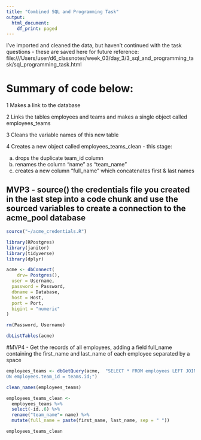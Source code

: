 ```yaml
---
title: "Combined SQL and Programming Task"
output:
  html_document:
    df_print: paged
---
```



I've imported and cleaned the data, but haven't continued with the task questions - these are saved here for future reference:
file:///Users/user/d6_classnotes/week_03/day_3/3_sql_and_programming_task/sql_programming_task.html

# Summary of code below:

1 Makes a link to the database

2 Links the tables employees and teams and makes a single object called employees_teams

3 Cleans the variable names of this new table

4 Creates a new object called employees_teams_clean - this stage:

a) drops  the duplicate team_id column
b) renames the column "name" as "team_name"
c) creates a new column "full_name" which concatenates first & last names





## MVP3 - source() the credentials file you created in the last step into a code chunk and use the sourced variables to create a connection to the acme_pool database

```r
source("~/acme_credentials.R")
```

```r
library(RPostgres)
library(janitor)
library(tidyverse)
library(dplyr)
```


```r
acme <- dbConnect(
    drv= Postgres(),
  user = Username,
  password = Password,
  dbname = Database,
  host = Host,
  port = Port,
  bigint = "numeric"
)
```

```r
rm(Password, Username)
```

```r
dbListTables(acme)
```

#MVP4 - Get the records of all employees, adding a field full_name containing the first_name and last_name of each employee separated by a space
```r
employees_teams <- dbGetQuery(acme,  "SELECT * FROM employees LEFT JOIN teams
ON employees.team_id = teams.id;")
```

```r
clean_names(employees_teams)

```

```r
employees_teams_clean <- 
  employees_teams %>% 
  select(-id..6) %>%
  rename("team_name"= name) %>% 
  mutate(full_name = paste(first_name, last_name, sep = " "))

employees_teams_clean
```

